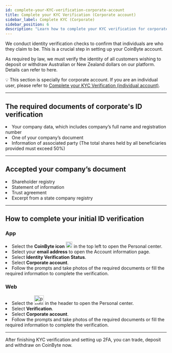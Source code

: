 ```yaml
---
id: complete-your-KYC-verification-corporate-account
title: Complete your KYC Verification (Corporate account)
sidebar_label: Complete KYC (Corporate)
sidebar_position: 6
description: "Learn how to complete your KYC verification for corporate accounts on CoinByte, including required documents and step-by-step guidance."
---
```


We conduct identity verification checks to confirm that individuals are who they claim to be. This is a crucial step in setting up your CoinByte account.

As required by law, we must verify the identity of all customers wishing to deposit or withdraw Australian or New Zealand dollars on our platform. Details can refer to here.

<InfoBox>
💡 This section is specially for corporate account. If you are an individual user, please refer to <a href="/docs/account-security/verification-and-security/complete-your-KYC-verification-individual-account">Complete your KYC Verification (individual account)</a>.
</InfoBox>

---

## The required documents of corporate's ID verification

<TickList>
  <li>Your company data, which includes company’s full name and registration number</li>
  <li>One of your company’s document</li>
  <li>Information of associated party (The total shares held by all beneficiaries provided must exceed 50%)</li>
</TickList>

---

## Accepted your company’s document

<TickList>
  <li>Shareholder registry</li>
  <li>Statement of information</li>
  <li>Trust agreement</li>
  <li>Excerpt from a state company registry</li>
</TickList>

---

## How to complete your initial ID verification

<Tabs groupId="platform">
  <TabItem value="mobile" label="Mobile App">

<div style={{ marginTop: '2.5rem' }}></div>

### **App**

<div style={{ marginTop: '1.5rem' }}></div>

<RoundStepList>
  <li>Select the <strong>CoinByte icon</strong> <img src={useBaseUrl('/img/general/logo_app.png')} alt="logo" width="20" /> in the top left to open the Personal center.</li>
  <li>Select your <strong>email address</strong> to open the Account information page.</li>
  <li>Select <strong>Identity Verification Status</strong>.</li>
  <li>Select <strong>Corporate account</strong>.</li>
  <li>Follow the prompts and take photos of the required documents or fill the required information to complete the verification.</li>
</RoundStepList>

  </TabItem>
  <TabItem value="web" label="Web">

<div style={{ marginTop: '2.5rem' }}></div>

### **Web**

<div style={{ marginTop: '1.5rem' }}></div>

<RoundStepList>
  <li>Select the <img src={useBaseUrl('/img/general/profile-center-web.png')} alt="profile icon" width="30" /> in the header to open the Personal center.</li>
  <li>Select <strong>Verification</strong>.</li>
  <li>Select <strong>Corporate account</strong>.</li>
  <li>Follow the prompts and take photos of the required documents or fill the required information to complete the verification.</li>
</RoundStepList>

  </TabItem>
</Tabs>

---

<InfoBox>
After finishing KYC verification and setting up 2FA, you can trade, deposit and withdraw on CoinByte now.
</InfoBox>

<RelatedArticles category="account-security" />
